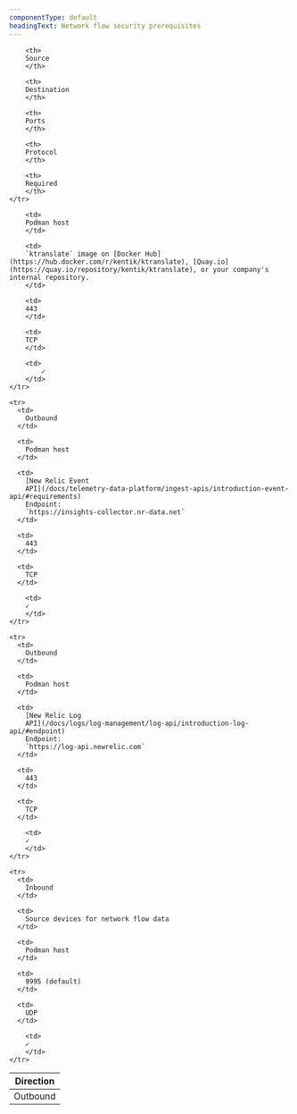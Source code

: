 ```yaml
---
componentType: default
headingText: Network flow security prerequisites
---
```



<table>
  <thead>
    <tr>
        <th style={{ width: '100px' }}>
        Direction
        </th>

        <th>
        Source
        </th>

        <th>
        Destination
        </th>

        <th>
        Ports
        </th>

        <th>
        Protocol
        </th>

        <th>
        Required
        </th>
    </tr>
  </thead>

  <tbody>
    <tr>
      <td>
        Outbound
        </td>

        <td>
        Podman host
        </td>

        <td>
        `ktranslate` image on [Docker Hub](https://hub.docker.com/r/kentik/ktranslate), [Quay.io](https://quay.io/repository/kentik/ktranslate), or your company's internal repository.
        </td>

        <td>
        443
        </td>

        <td>
        TCP
        </td>

        <td>
            ✓
        </td>
    </tr>

    <tr>
      <td>
        Outbound
      </td>

      <td>
        Podman host
      </td>

      <td>
        [New Relic Event
        API](/docs/telemetry-data-platform/ingest-apis/introduction-event-api/#requirements)
        Endpoint:
        `https://insights-collector.nr-data.net`
      </td>

      <td>
        443
      </td>

      <td>
        TCP
      </td>

        <td>
        ✓
        </td>
    </tr>

    <tr>
      <td>
        Outbound
      </td>

      <td>
        Podman host
      </td>

      <td>
        [New Relic Log
        API](/docs/logs/log-management/log-api/introduction-log-api/#endpoint)
        Endpoint: 
        `https://log-api.newrelic.com`
      </td>

      <td>
        443
      </td>

      <td>
        TCP
      </td>

        <td>
        ✓
        </td>
    </tr>
   
    <tr>
      <td>
        Inbound
      </td>

      <td>
        Source devices for network flow data
      </td>

      <td>
        Podman host
      </td>

      <td>
        9995 (default)
      </td>

      <td>
        UDP
      </td>

        <td>
        ✓
        </td>
    </tr>
  </tbody>
</table>